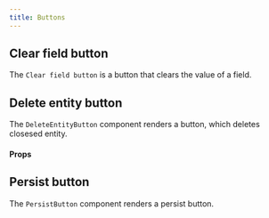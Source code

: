 ```yaml
---
title: Buttons
---
```




## Clear field button

The `Clear field button` is a button that clears the value of a field.

<ClearFieldButton />

## Delete entity button

The `DeleteEntityButton` component renders a button, which deletes closesed entity.

<DeleteEntityButton />

#### Props

<PropsTable>
  <SharedProps.children />
</PropsTable>

## Persist button

The `PersistButton` component renders a persist button.

<PersistButton />
